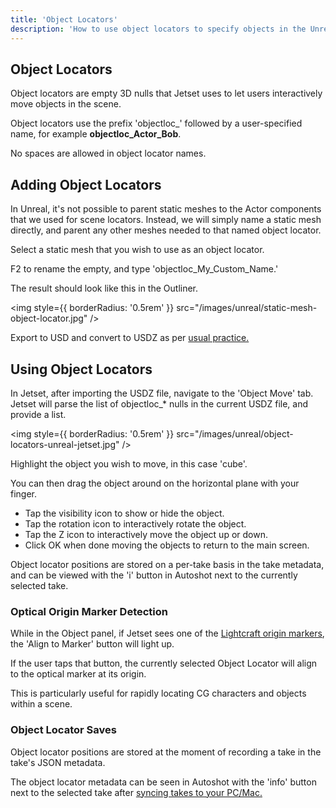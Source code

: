 ```yaml
---
title: 'Object Locators'
description: 'How to use object locators to specify objects in the Unreal scene that can be moved interactively in Jetset.'
---
```


## Object Locators

Object locators are empty 3D nulls that Jetset uses to let users interactively move objects in the scene.

Object locators use the prefix 'objectloc_' followed by a user-specified name, for example **objectloc_Actor_Bob**. 

No spaces are allowed in object locator names.

## Adding Object Locators
 
In Unreal, it's not possible to parent static meshes to the Actor components that we used for scene locators. Instead, we will simply name a static mesh directly, and parent any other meshes needed to that named object locator.

Select a static mesh that you wish to use as an object locator.

F2 to rename the empty, and type 'objectloc_My_Custom_Name.'

The result should look like this in the Outliner.

<img
  style={{ borderRadius: '0.5rem' }}
  src="/images/unreal/static-mesh-object-locator.jpg"
/>

Export to USD and convert to USDZ as per [usual practice.](https://docs.lightcraft.pro/tutorials/unreal-workflows/export-usd-unreal-plugin)

## Using Object Locators

In Jetset, after importing the USDZ file, navigate to the 'Object Move' tab. Jetset will parse the list of objectloc_* nulls in the current USDZ file, and provide a list. 

<img
  style={{ borderRadius: '0.5rem' }}
  src="/images/unreal/object-locators-unreal-jetset.jpg"
/>

Highlight the object you wish to move, in this case 'cube'. 

You can then drag the object around on the horizontal plane with your finger. 

- Tap the visibility icon to show or hide the object.
- Tap the rotation icon to interactively rotate the object.
- Tap the Z icon to interactively move the object up or down.
- Click OK when done moving the objects to return to the main screen.

Object locator positions are stored on a per-take basis in the take metadata, and can be viewed with the 'i' button in Autoshot next to the currently selected take.

### Optical Origin Marker Detection

While in the Object panel, if Jetset sees one of the [Lightcraft origin markers](https://docs.lightcraft.pro/equipment/stage-checklist#vertical-origin-target-stand), the 'Align to Marker' button will light up.

If the user taps that button, the currently selected Object Locator will align to the optical marker at its origin.

This is particularly useful for rapidly locating CG characters and objects within a scene.

### Object Locator Saves

Object locator positions are stored at the moment of recording a take in the take's JSON metadata. 

The object locator metadata can be seen in Autoshot with the 'info' button next to the selected take after [syncing takes to your PC/Mac.](https://docs.lightcraft.pro/autoshot/sync-panel)